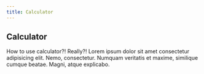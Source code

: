 ```yaml
---
title: Calculator
---
```



<ToolsMenu />

<section>

<CalculatorApp />

 </section>

<article>

# Calculator

How to use calculator?! Really?! Lorem ipsum dolor sit amet consectetur adipisicing elit. Nemo, consectetur. Numquam veritatis et maxime, similique cumque beatae. Magni, atque explicabo.

</article>
